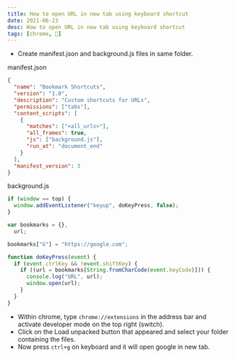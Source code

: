 ```yaml
---
title: How to open URL in new tab using keyboard shortcut
date: 2021-06-23
desc: How to open URL in new tab using keyboard shortcut
tags: [chrome, 🌿]
---
```


- Create manifest.json and background.js files in same folder.

manifest.json

```json
{
  "name": "Bookmark Shortcuts",
  "version": "1.0",
  "description": "Custom shortcuts for URLs",
  "permissions": ["tabs"],
  "content_scripts": [
    {
      "matches": ["<all_urls>"],
      "all_frames": true,
      "js": ["background.js"],
      "run_at": "document_end"
    }
  ],
  "manifest_version": 3
}
```

background.js

```js
if (window == top) {
  window.addEventListener("keyup", doKeyPress, false);
}

var bookmarks = {},
  url;

bookmarks["G"] = "https://google.com";

function doKeyPress(event) {
  if (event.ctrlKey && !event.shiftKey) {
    if ((url = bookmarks[String.fromCharCode(event.keyCode)])) {
      console.log("URL", url);
      window.open(url);
    }
  }
}
```

- Within chrome, type `chrome://extensions` in the address bar and activate developer mode on the top right (switch).
- Click on the Load unpacked button that appeared and select your folder containing the files.
- Now press `ctrl+g` on keyboard and it will open google in new tab.
